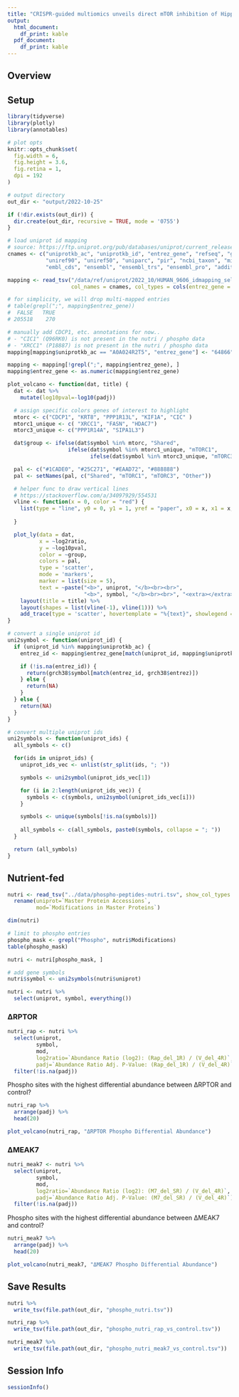```yaml
---
title: "CRISPR-guided multiomics unveils direct mTOR inhibition of Hippo signaling through CDCP1: Phosphoproteomics Differential Abundance"
output:
  html_document:
    df_print: kable
  pdf_document:
    df_print: kable
---
```


## Overview


## Setup

```r
library(tidyverse)
library(plotly)
library(annotables)

# plot opts
knitr::opts_chunk$set(
  fig.width = 6,
  fig.height = 3.6,
  fig.retina = 1,
  dpi = 192
)

# output directory
out_dir <- "output/2022-10-25"

if (!dir.exists(out_dir)) {
  dir.create(out_dir, recursive = TRUE, mode = '0755')
}

# load uniprot id mapping
# source: https://ftp.uniprot.org/pub/databases/uniprot/current_release/knowledgebase/idmapping/by_organism/
cnames <- c("uniprotkb_ac", "uniprotkb_id", "entrez_gene", "refseq", "gi", "pdb", "go", "uniref100",
            "uniref90", "uniref50", "uniparc", "pir", "ncbi_taxon", "mim", "unigene", "pubmed", "embl",
            "embl_cds", "ensembl", "ensembl_trs", "ensembl_pro", "additional_pubmed")

mapping <- read_tsv("/data/ref/uniprot/2022_10/HUMAN_9606_idmapping_selected.tab.gz", 
                    col_names = cnames, col_types = cols(entrez_gene = col_character()))

# for simplicity, we will drop multi-mapped entries
# table(grepl(";", mapping$entrez_gene))
#  FALSE   TRUE 
# 205518    270 

# manually add CDCP1, etc. annotations for now..
# - "CIC1" (Q96RK0) is not present in the nutri / phospho data
# - "XRCC1" (P18887) is not present in the nutri / phospho data
mapping[mapping$uniprotkb_ac == "A0A024R2T5", "entrez_gene"] <- "64866"

mapping <- mapping[!grepl(";", mapping$entrez_gene), ]
mapping$entrez_gene <- as.numeric(mapping$entrez_gene)
```

```r
plot_volcano <- function(dat, title) {
  dat <- dat %>%
    mutate(log10pval=-log10(padj))

  # assign specific colors genes of interest to highlight
  mtorc <- c("CDCP1", "KRT8", "PPP1R13L", "KIF1A", "CIC" )
  mtorc1_unique <- c( "XRCC1", "FASN", "HDAC7")
  mtorc3_unique <- c("PPP1R14A", "SIPA1L3")

  dat$group <- ifelse(dat$symbol %in% mtorc, "Shared", 
                   ifelse(dat$symbol %in% mtorc1_unique, "mTORC1",
                          ifelse(dat$symbol %in% mtorc3_unique, "mTORC3", "Other")))

  pal <- c("#1CADE0", "#25C271", "#EAAD72", "#888888")
  pal <- setNames(pal, c("Shared", "mTORC1", "mTORC3", "Other"))

  # helper func to draw vertical lines
  # https://stackoverflow.com/a/34097929/554531
  vline <- function(x = 0, color = "red") {
    list(type = "line", y0 = 0, y1 = 1, yref = "paper", x0 = x, x1 = x, line = list(color = color,
                                                                                    dash = "dashed"))
  }

  plot_ly(data = dat, 
          x = ~log2ratio, 
          y = ~log10pval,
          color = ~group,
          colors = pal,
          type = 'scatter', 
          mode = 'markers',
          marker = list(size = 5),
          text = ~paste("<b>", uniprot, "</b><br><br>", 
                        "<b>", symbol, "</b><br><br>", "<extra></extra>")) %>%
    layout(title = title) %>%
    layout(shapes = list(vline(-1), vline(1))) %>%
    add_trace(type = 'scatter', hovertemplate = "%{text}", showlegend = FALSE)
}

# convert a single uniprot id 
uni2symbol <- function(uniprot_id) {
  if (uniprot_id %in% mapping$uniprotkb_ac) {
    entrez_id <- mapping$entrez_gene[match(uniprot_id, mapping$uniprotkb_ac)]

    if (!is.na(entrez_id)) {
      return(grch38$symbol[match(entrez_id, grch38$entrez)])
    } else {
      return(NA)
    }
  } else {
    return(NA)
  }
}

# convert multiple uniprot ids
uni2symbols <- function(uniprot_ids) {
  all_symbols <- c()

  for(ids in uniprot_ids) {
    uniprot_ids_vec <- unlist(str_split(ids, "; "))

    symbols <- uni2symbol(uniprot_ids_vec[1])

    for (i in 2:length(uniprot_ids_vec)) {
      symbols <- c(symbols, uni2symbol(uniprot_ids_vec[i]))
    }

    symbols <- unique(symbols[!is.na(symbols)])
    
    all_symbols <- c(all_symbols, paste0(symbols, collapse = "; "))
  }

  return (all_symbols)
}
```

## Nutrient-fed

```r
nutri <- read_tsv("../data/phospho-peptides-nutri.tsv", show_col_types = FALSE) %>%
  rename(uniprot=`Master Protein Accessions`,
         mod=`Modifications in Master Proteins`)

dim(nutri)
```

```r
# limit to phospho entries
phospho_mask <- grepl("Phospho", nutri$Modifications)
table(phospho_mask)

nutri <- nutri[phospho_mask, ]
```

```r
# add gene symbols
nutri$symbol <- uni2symbols(nutri$uniprot)

nutri <- nutri %>%
  select(uniprot, symbol, everything())
```

### ΔRPTOR

```r
nutri_rap <- nutri %>%
  select(uniprot,
         symbol,
         mod,
         log2ratio=`Abundance Ratio (log2): (Rap_del_1R) / (V_del_4R)`,
         padj=`Abundance Ratio Adj. P-Value: (Rap_del_1R) / (V_del_4R)`) %>%
  filter(!is.na(padj))
```

Phospho sites with the highest differential abundance between ΔRPTOR and control?

```r
nutri_rap %>%
  arrange(padj) %>%
  head(20)
```


```r
plot_volcano(nutri_rap, "ΔRPTOR Phospho Differential Abundance")
```

### ΔMEAK7

```r
nutri_meak7 <- nutri %>%
  select(uniprot,
         symbol,
         mod,
         log2ratio=`Abundance Ratio (log2): (M7_del_SR) / (V_del_4R)`,
         padj=`Abundance Ratio Adj. P-Value: (M7_del_SR) / (V_del_4R)`) %>%
  filter(!is.na(padj))
```

Phospho sites with the highest differential abundance between ΔMEAK7 and control?

```r
nutri_meak7 %>%
  arrange(padj) %>%
  head(20)
```


```r
plot_volcano(nutri_meak7, "ΔMEAK7 Phospho Differential Abundance")
```

## Save Results

```r
nutri %>%
  write_tsv(file.path(out_dir, "phospho_nutri.tsv"))

nutri_rap %>%
  write_tsv(file.path(out_dir, "phospho_nutri_rap_vs_control.tsv"))

nutri_meak7 %>%
  write_tsv(file.path(out_dir, "phospho_nutri_meak7_vs_control.tsv"))
```

## Session Info

```r
sessionInfo()
```

